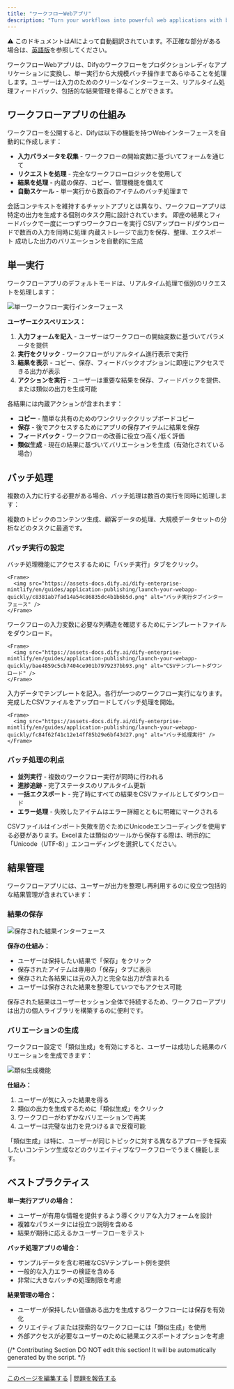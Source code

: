 ```yaml
---
title: "ワークフローWebアプリ"
description: "Turn your workflows into powerful web applications with batch processing, result management, and streamlined user experiences"
---
```


<Note> ⚠️ このドキュメントはAIによって自動翻訳されています。不正確な部分がある場合は、[英語版](/en/documentation/pages/publish/webapp/workflow-webapp)を参照してください。</Note>


ワークフローWebアプリは、Difyのワークフローをプロダクションレディなアプリケーションに変換し、単一実行から大規模バッチ操作まであらゆることを処理します。ユーザーは入力のためのクリーンなインターフェース、リアルタイム処理フィードバック、包括的な結果管理を得ることができます。

## ワークフローアプリの仕組み

ワークフローを公開すると、Difyは以下の機能を持つWebインターフェースを自動的に作成します：

- **入力パラメータを収集** - ワークフローの開始変数に基づいてフォームを通じて
- **リクエストを処理** - 完全なワークフローロジックを使用して  
- **結果を処理** - 内蔵の保存、コピー、管理機能を備えて
- **自動スケール** - 単一実行から数百のアイテムのバッチ処理まで

<Info>
会話コンテキストを維持するチャットアプリとは異なり、ワークフローアプリは特定の出力を生成する個別のタスク用に設計されています。
</Info>

<CardGroup cols={2}>
  <Card title="単一実行" icon="play">
    即座の結果とフィードバックで一度に一つずつワークフローを実行
  </Card>
  <Card title="バッチ処理" icon="layer-group">
    CSVアップロード/ダウンロードで数百の入力を同時に処理
  </Card>
  <Card title="結果管理" icon="bookmark">
    内蔵ストレージで出力を保存、整理、エクスポート
  </Card>
  <Card title="類似生成" icon="copy">
    成功した出力のバリエーションを自動的に生成
  </Card>
</CardGroup>

## 単一実行

ワークフローアプリのデフォルトモードは、リアルタイム処理で個別のリクエストを処理します：

<Frame>
  <img src="https://assets-docs.dify.ai/dify-enterprise-mintlify/en/guides/application-publishing/launch-your-webapp-quickly/4c5380cf71066d933082f7c30deacb01.png" alt="単一ワークフロー実行インターフェース" />
</Frame>

**ユーザーエクスペリエンス：**
1. **入力フォームを記入** - ユーザーはワークフローの開始変数に基づいてパラメータを提供
2. **実行をクリック** - ワークフローがリアルタイム進行表示で実行  
3. **結果を表示** - コピー、保存、フィードバックオプションに即座にアクセスできる出力が表示
4. **アクションを実行** - ユーザーは重要な結果を保存、フィードバックを提供、または類似の出力を生成可能

各結果には内蔵アクションが含まれます：
- **コピー** - 簡単な共有のためのワンクリッククリップボードコピー
- **保存** - 後でアクセスするためにアプリの保存アイテムに結果を保存
- **フィードバック** - ワークフローの改善に役立つ高く/低く評価
- **類似生成** - 現在の結果に基づいてバリエーションを生成（有効化されている場合）

## バッチ処理

複数の入力に行する必要がある場合、バッチ処理は数百の実行を同時に処理します：

<Tip>
複数のトピックのコンテンツ生成、顧客データの処理、大規模データセットの分析などのタスクに最適です。
</Tip>

### バッチ実行の設定

<Steps>
  <Step title="バッチモードに切り替え">
    バッチ処理機能にアクセスするために「バッチ実行」タブをクリック。
    
    <Frame>
      <img src="https://assets-docs.dify.ai/dify-enterprise-mintlify/en/guides/application-publishing/launch-your-webapp-quickly/c8381ab7fad14a54c86835dc4b1b6b5d.png" alt="バッチ実行タブインターフェース" />
    </Frame>
  </Step>
  
  <Step title="CSVテンプレートを取得">
    ワークフローの入力変数に必要な列構造を確認するためにテンプレートファイルをダウンロード。
    
    <Frame>
      <img src="https://assets-docs.dify.ai/dify-enterprise-mintlify/en/guides/application-publishing/launch-your-webapp-quickly/bae4859c5cb7404ce901b7979237bb93.png" alt="CSVテンプレートダウンロード" />
    </Frame>
  </Step>
  
  <Step title="データを準備">
    入力データでテンプレートを記入。各行が一つのワークフロー実行になります。
  </Step>
  
  <Step title="アップロードして実行">
    完成したCSVファイルをアップロードしてバッチ処理を開始。
    
    <Frame>
      <img src="https://assets-docs.dify.ai/dify-enterprise-mintlify/en/guides/application-publishing/launch-your-webapp-quickly/fc84f62f41c12e14ff85b29e6bf43d27.png" alt="バッチ処理実行" />
    </Frame>
  </Step>
</Steps>

### バッチ処理の利点

- **並列実行** - 複数のワークフロー実行が同時に行われる
- **進捗追跡** - 完了ステータスのリアルタイム更新
- **一括エクスポート** - 完了時にすべての結果をCSVファイルとしてダウンロード
- **エラー処理** - 失敗したアイテムはエラー詳細とともに明確にマークされる

<Warning>
CSVファイルはインポート失敗を防ぐためにUnicodeエンコーディングを使用する必要があります。Excelまたは類似のツールから保存する際は、明示的に「Unicode（UTF-8）」エンコーディングを選択してください。
</Warning>

## 結果管理

ワークフローアプリには、ユーザーが出力を整理し再利用するのに役立つ包括的な結果管理が含まれています：

### 結果の保存

<Frame>
  <img src="https://assets-docs.dify.ai/dify-enterprise-mintlify/en/guides/application-publishing/launch-your-webapp-quickly/3cdd15e87aa1f1aae9f6abadb0f16d1f.png" alt="保存された結果インターフェース" />
</Frame>

**保存の仕組み：**
- ユーザーは保持したい結果で「保存」をクリック
- 保存されたアイテムは専用の「保存」タブに表示
- 保存された各結果には元の入力と完全な出力が含まれる
- ユーザーは保存された結果を整理していつでもアクセス可能

<Info>
保存された結果はユーザーセッション全体で持続するため、ワークフローアプリは出力の個人ライブラリを構築するのに便利です。
</Info>

### バリエーションの生成

ワークフロー設定で「類似生成」を有効にすると、ユーザーは成功した結果のバリエーションを生成できます：

<Frame>
  <img src="https://assets-docs.dify.ai/dify-enterprise-mintlify/en/guides/application-publishing/launch-your-webapp-quickly/65fb111d8e89a8f7b761859265e42f0a.png" alt="類似生成機能" />
</Frame>

**仕組み：**
1. ユーザーが気に入った結果を得る
2. 類似の出力を生成するために「類似生成」をクリック
3. ワークフローがわずかなバリエーションで再実
4. ユーザーは完璧な出力を見つけるまで反復可能

<Tip>
「類似生成」は特に、ユーザーが同じトピックに対する異なるアプローチを探索したいコンテンツ生成などのクリエイティブなワークフローでうまく機能します。
</Tip>

## ベストプラクティス

**単一実行アプリの場合：**
- ユーザーが有用な情報を提供するよう導くクリアな入力フォームを設計
- 複雑なパラメータには役立つ説明を含める
- 結果が期待に応えるかユーザーフローをテスト

**バッチ処理アプリの場合：**
- サンプルデータを含む明確なCSVテンプレート例を提供
- 一般的な入力エラーの検証を含める
- 非常に大きなバッチの処理制限を考慮

**結果管理の場合：**
- ユーザーが保持したい価値ある出力を生成するワークフローには保存を有効化
- クリエイティブまたは探索的なワークフローには「類似生成」を使用
- 外部アクセスが必要なユーザーのために結果エクスポートオプションを考慮

{/*
Contributing Section
DO NOT edit this section!
It will be automatically generated by the script.
*/}

---

[このページを編集する](https://github.com/langgenius/dify-docs/edit/main/ja-jp/documentation/pages/publish/workflow-webapp.mdx) | [問題を報告する](https://github.com/langgenius/dify-docs/issues/new?template=docs.yml)

